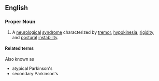 ==English==

===Proper Noun===
{{en-proper-noun}}
{{wikipedia|Parkinsonism}}

#A [[neurological]] [[syndrome]] characterized by [[tremor]], [[hypokinesia]], [[rigidity]], and [[postural]] [[instability]].


====Related terms====
Also known as 
*atypical Parkinson's
*secondary Parkinson's